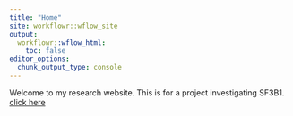 ```yaml
---
title: "Home"
site: workflowr::wflow_site
output:
  workflowr::wflow_html:
    toc: false
editor_options:
  chunk_output_type: console
---
```


Welcome to my research website.
This is for a project investigating SF3B1.
[click here](SF3B1_RMarkdown_initialcode.html)
